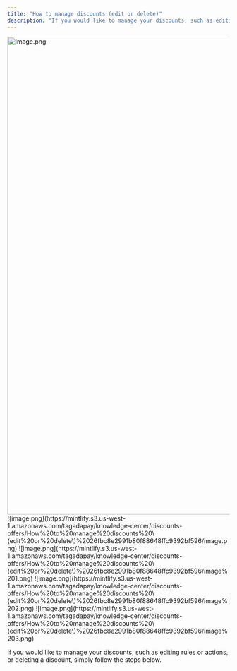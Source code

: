 ```yaml
---
title: "How to manage discounts (edit or delete)"
description: "If you would like to manage your discounts, such as editing rules or actions, or deleting a discount, simply follow the steps below."
---
```



<Steps>
  <Step title="Select your desired store under Stores.">
    <img
      src="https://mintcdn.com/tagadapay/MAAamJh2LQv3OeUe/assets/knowledge-center/discounts-offers/image-697e2053.png?fit=max&auto=format&n=MAAamJh2LQv3OeUe&q=85&s=bd0fc2a2b7198d282d97ab6f8771b229"
      alt="image.png"
      data-og-width="1919"
      width="1919"
      data-og-height="1082"
      height="1082"
      data-path="assets/knowledge-center/discounts-offers/image-697e2053.png"
      data-optimize="true"
      data-opv="2"
      srcset="https://mintcdn.com/tagadapay/MAAamJh2LQv3OeUe/assets/knowledge-center/discounts-offers/image-697e2053.png?w=280&fit=max&auto=format&n=MAAamJh2LQv3OeUe&q=85&s=6809e9b0dac0d57f126420600a2b3daf 280w, https://mintcdn.com/tagadapay/MAAamJh2LQv3OeUe/assets/knowledge-center/discounts-offers/image-697e2053.png?w=560&fit=max&auto=format&n=MAAamJh2LQv3OeUe&q=85&s=9579c9f469a915c6d582c80bf90edf6e 560w, https://mintcdn.com/tagadapay/MAAamJh2LQv3OeUe/assets/knowledge-center/discounts-offers/image-697e2053.png?w=840&fit=max&auto=format&n=MAAamJh2LQv3OeUe&q=85&s=696643d422e2617c6dc15ded1ff9d827 840w, https://mintcdn.com/tagadapay/MAAamJh2LQv3OeUe/assets/knowledge-center/discounts-offers/image-697e2053.png?w=1100&fit=max&auto=format&n=MAAamJh2LQv3OeUe&q=85&s=60b2d7f2533d510b704166de0d9cd0a7 1100w, https://mintcdn.com/tagadapay/MAAamJh2LQv3OeUe/assets/knowledge-center/discounts-offers/image-697e2053.png?w=1650&fit=max&auto=format&n=MAAamJh2LQv3OeUe&q=85&s=86ce6b3c8d47878c9d6ace8b32818891 1650w, https://mintcdn.com/tagadapay/MAAamJh2LQv3OeUe/assets/knowledge-center/discounts-offers/image-697e2053.png?w=2500&fit=max&auto=format&n=MAAamJh2LQv3OeUe&q=85&s=5128b79fb272d2b6ea79f0e31542e542 2500w"
    />
  </Step>
  <Step title="Select Discounts tab, then select the discount you would like to edit and click on it.">
    ![image.png](https://mintlify.s3.us-west-1.amazonaws.com/tagadapay/knowledge-center/discounts-offers/How%20to%20manage%20discounts%20\(edit%20or%20delete\)%2026fbc8e2991b80f88648ffc9392bf596/image.png)
  </Step>
  <Step title="Under the Details tab, you will be able to edit name, rules and actions.">
    ![image.png](https://mintlify.s3.us-west-1.amazonaws.com/tagadapay/knowledge-center/discounts-offers/How%20to%20manage%20discounts%20\(edit%20or%20delete\)%2026fbc8e2991b80f88648ffc9392bf596/image%201.png)
  </Step>
  <Step title="If you would like to edit promotion codes, simply click on the Promotion Codes tab.">
    ![image.png](https://mintlify.s3.us-west-1.amazonaws.com/tagadapay/knowledge-center/discounts-offers/How%20to%20manage%20discounts%20\(edit%20or%20delete\)%2026fbc8e2991b80f88648ffc9392bf596/image%202.png)
  </Step>
  <Step title="If you would like to edit triggers, click on the Triggers tab.">
    ![image.png](https://mintlify.s3.us-west-1.amazonaws.com/tagadapay/knowledge-center/discounts-offers/How%20to%20manage%20discounts%20\(edit%20or%20delete\)%2026fbc8e2991b80f88648ffc9392bf596/image%203.png)
  </Step>
</Steps>

If you would like to manage your discounts, such as editing rules or actions, or deleting a discount, simply follow the steps below.